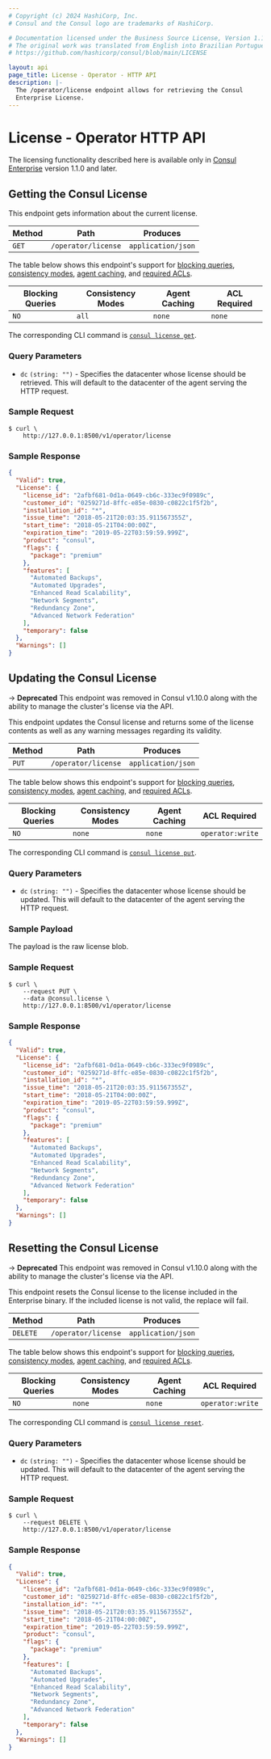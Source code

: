 ```yaml
---
# Copyright (c) 2024 HashiCorp, Inc.
# Consul and the Consul logo are trademarks of HashiCorp.

# Documentation licensed under the Business Source License, Version 1.1.
# The original work was translated from English into Brazilian Portuguese.
# https://github.com/hashicorp/consul/blob/main/LICENSE

layout: api
page_title: License - Operator - HTTP API
description: |-
  The /operator/license endpoint allows for retrieving the Consul
  Enterprise License.
---
```


# License - Operator HTTP API

<EnterpriseAlert />

The licensing functionality described here is available only in
[Consul Enterprise](https://www.hashicorp.com/products/consul/) version 1.1.0 and later.

## Getting the Consul License

This endpoint gets information about the current license.

| Method | Path                | Produces           |
| ------ | ------------------- | ------------------ |
| `GET`  | `/operator/license` | `application/json` |

The table below shows this endpoint's support for
[blocking queries](/consul/api-docs/features/blocking),
[consistency modes](/consul/api-docs/features/consistency),
[agent caching](/consul/api-docs/features/caching), and
[required ACLs](/consul/api-docs/api-structure#authentication).

| Blocking Queries | Consistency Modes | Agent Caching | ACL Required |
| ---------------- | ----------------- | ------------- | ------------ |
| `NO`             | `all`             | `none`        | `none`       |

The corresponding CLI command is [`consul license get`](/consul/commands/license#get).

### Query Parameters

- `dc` `(string: "")` - Specifies the datacenter whose license should be retrieved.
  This will default to the datacenter of the agent serving the HTTP request.

### Sample Request

```shell-session
$ curl \
    http://127.0.0.1:8500/v1/operator/license
```

### Sample Response

```json
{
  "Valid": true,
  "License": {
    "license_id": "2afbf681-0d1a-0649-cb6c-333ec9f0989c",
    "customer_id": "0259271d-8ffc-e85e-0830-c0822c1f5f2b",
    "installation_id": "*",
    "issue_time": "2018-05-21T20:03:35.911567355Z",
    "start_time": "2018-05-21T04:00:00Z",
    "expiration_time": "2019-05-22T03:59:59.999Z",
    "product": "consul",
    "flags": {
      "package": "premium"
    },
    "features": [
      "Automated Backups",
      "Automated Upgrades",
      "Enhanced Read Scalability",
      "Network Segments",
      "Redundancy Zone",
      "Advanced Network Federation"
    ],
    "temporary": false
  },
  "Warnings": []
}
```

## Updating the Consul License

-> **Deprecated** This endpoint was removed in Consul v1.10.0 along with
the ability to manage the cluster's license via the API.

This endpoint updates the Consul license and returns some of the
license contents as well as any warning messages regarding its validity.

| Method | Path                | Produces           |
| ------ | ------------------- | ------------------ |
| `PUT`  | `/operator/license` | `application/json` |

The table below shows this endpoint's support for
[blocking queries](/consul/api-docs/features/blocking),
[consistency modes](/consul/api-docs/features/consistency),
[agent caching](/consul/api-docs/features/caching), and
[required ACLs](/consul/api-docs/api-structure#authentication).

| Blocking Queries | Consistency Modes | Agent Caching | ACL Required     |
| ---------------- | ----------------- | ------------- | ---------------- |
| `NO`             | `none`            | `none`        | `operator:write` |

The corresponding CLI command is [`consul license put`](/consul/commands/license#put).

### Query Parameters

- `dc` `(string: "")` - Specifies the datacenter whose license should be updated.
  This will default to the datacenter of the agent serving the HTTP request.

### Sample Payload

The payload is the raw license blob.

### Sample Request

```shell-session
$ curl \
    --request PUT \
    --data @consul.license \
    http://127.0.0.1:8500/v1/operator/license
```

### Sample Response

```json
{
  "Valid": true,
  "License": {
    "license_id": "2afbf681-0d1a-0649-cb6c-333ec9f0989c",
    "customer_id": "0259271d-8ffc-e85e-0830-c0822c1f5f2b",
    "installation_id": "*",
    "issue_time": "2018-05-21T20:03:35.911567355Z",
    "start_time": "2018-05-21T04:00:00Z",
    "expiration_time": "2019-05-22T03:59:59.999Z",
    "product": "consul",
    "flags": {
      "package": "premium"
    },
    "features": [
      "Automated Backups",
      "Automated Upgrades",
      "Enhanced Read Scalability",
      "Network Segments",
      "Redundancy Zone",
      "Advanced Network Federation"
    ],
    "temporary": false
  },
  "Warnings": []
}
```

## Resetting the Consul License

-> **Deprecated** This endpoint was removed in Consul v1.10.0 along with
the ability to manage the cluster's license via the API.

This endpoint resets the Consul license to the license included in the Enterprise binary. If the included license is not valid, the replace will fail.

| Method   | Path                | Produces           |
| -------- | ------------------- | ------------------ |
| `DELETE` | `/operator/license` | `application/json` |

The table below shows this endpoint's support for
[blocking queries](/consul/api-docs/features/blocking),
[consistency modes](/consul/api-docs/features/consistency),
[agent caching](/consul/api-docs/features/caching), and
[required ACLs](/consul/api-docs/api-structure#authentication).

| Blocking Queries | Consistency Modes | Agent Caching | ACL Required     |
| ---------------- | ----------------- | ------------- | ---------------- |
| `NO`             | `none`            | `none`        | `operator:write` |

The corresponding CLI command is [`consul license reset`](/consul/commands/license#reset).

### Query Parameters

- `dc` `(string: "")` - Specifies the datacenter whose license should be updated.
  This will default to the datacenter of the agent serving the HTTP request.

### Sample Request

```shell-session
$ curl \
    --request DELETE \
    http://127.0.0.1:8500/v1/operator/license
```

### Sample Response

```json
{
  "Valid": true,
  "License": {
    "license_id": "2afbf681-0d1a-0649-cb6c-333ec9f0989c",
    "customer_id": "0259271d-8ffc-e85e-0830-c0822c1f5f2b",
    "installation_id": "*",
    "issue_time": "2018-05-21T20:03:35.911567355Z",
    "start_time": "2018-05-21T04:00:00Z",
    "expiration_time": "2019-05-22T03:59:59.999Z",
    "product": "consul",
    "flags": {
      "package": "premium"
    },
    "features": [
      "Automated Backups",
      "Automated Upgrades",
      "Enhanced Read Scalability",
      "Network Segments",
      "Redundancy Zone",
      "Advanced Network Federation"
    ],
    "temporary": false
  },
  "Warnings": []
}
```
